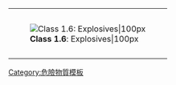 {| cellspacing="0" style="height: 100px; border: solid {{{bordercolor|black}}} 1px; color: black; background: {{{color1|white}}};" width=99%
|-
| rowspan=2 style="padding: 2pt; height: 100px; background: {{{color2|white}}};" | [[Image:HAZMAT Class 1-6 Explosives.png|'''Class 1.6''': Explosives|100px]]
|-
| align=center | {{{text|'''1.6'''：炸藥}}}
|}<noinclude>
[[Category:危險物質模板]]
</noinclude>